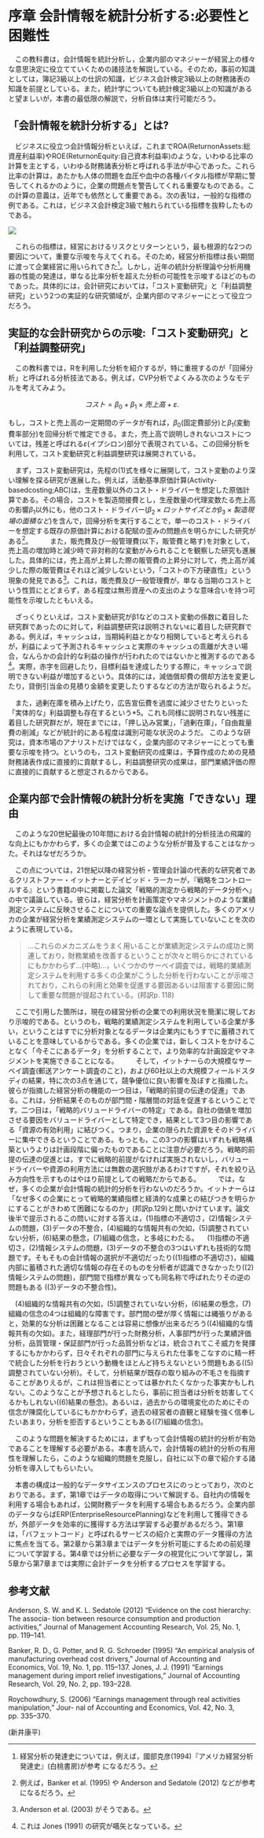 # 序章 会計情報を統計分析する:必要性と困難性 {-}

　この教科書は，会計情報を統計分析し，企業内部のマネジャーが経営上の様々な意思決定に役立てていくための諸技法を解説している。そのため，事前の知識としては，簿記3級以上の仕訳の知識，ビジネス会計検定3級以上の財務諸表の知識を前提としている。また，統計学についても統計検定3級以上の知識があると望ましいが，本書の最低限の解説で，分析自体は実行可能だろう。

## 「会計情報を統計分析する」とは?
　ビジネスに役立つ会計情報分析といえば，これまでROA(ReturnonAssets:総資産利益率)やROE(ReturnonEquity:自己資本利益率)のような，いわゆる比率の計算を主とする，いわゆる財務諸表分析と呼ばれる手法が中心であった。これら比率の計算は，あたかも人体の問題を血圧や血中の各種バイタル指標が早期に警告してくれるかのように，企業の問題点を警告してくれる重要なものである。この計算の意義は，近年でも依然として重要である。次の表1は，一般的な指標の例である。これは，ビジネス会計検定3級で触れられている指標を抜粋したものである。

![](/Users/hommachinurupo/Dropbox/Research/AccDatAna_Project/会計情報のデータ分析/GitHub/Site/img/ch_0_1.png)

　これらの指標は，経営におけるリスクとリターンという，最も根源的な2つの要因について，重要な示唆を与えてくれる。そのため，経営分析指標は長い期間に渡って企業経営に用いられてきた[^1]。しかし，近年の統計分析理論や分析用機器の性能の発達は，単なる比率分析を超えた分析の可能性を示唆するほどのものであった。具体的には，会計研究においては，「コスト変動研究」と「利益調整研究」という2つの実証的な研究領域が，企業内部のマネジャーにとって役立つだろう。

## 実証的な会計研究からの示唆:「コスト変動研究」と「利益調整研究」
　この教科書では，Rを利用した分析を紹介するが，特に重視するのが「回帰分析」と呼ばれる分析技法である。例えば，CVP分析でよくみる次のようなモデルを考えてみよう。

$$
コスト = \beta_0 + \beta_1 \times 売上高 + \varepsilon. \tag{1}
$$

もし，コストと売上高の一定期間のデータが有れば，$\beta_0$(固定費部分)と$\beta_1$(変動費率部分)を回帰分析で推定できる。また，売上高で説明しきれないコストについては，残差と呼ばれる$\varepsilon$(イプシロン)部分で表現されている。この回帰分析を利用して，コスト変動研究と利益調整研究は展開されている。

　まず，コスト変動研究は，先程の(1)式を様々に展開して，コスト変動のより深い理解を探る研究が進展した。例えば，活動基準原価計算(Activity-basedcosting;ABC)は，生産数量以外のコスト・ドライバーを想定した原価計算である。その場合，コストを製造間接費とし，生産数量の代理変数たる売上高の影響$\beta_1$以外にも，他のコスト・ドライバー($\beta_2 \times ロットサイズとか \beta_3 \times 製造現場の面積など$)を含んで，回帰分析を実行することで，単一のコスト・ドライバーを想定する既存の原価計算における配賦の歪みの問題点を明らかにした研究がある[^2]。
　
　また，販売費及び一般管理費(以下，販管費と略す)を対象として，売上高の増加時と減少時で非対称的な変動がみられることを観察した研究も進展した。具体的には，売上高が上昇した際の販管費の上昇分に対して，売上高が減少した際の販管費はそれほど減少しないという，「コストの下方硬直性」という現象の発見である[^3]。これは，販売費及び一般管理費が，単なる当期のコストという性質にとどまらず，ある程度は無形資産への支出のような意味合いを持つ可能性を示唆したともいえる。

　ざっくりといえば，コスト変動研究がβ1などのコスト変動の係数に着目した研究群であったのに対して，利益調整研究は説明されないεに着目した研究群である。例えば，キャッシュは，当期純利益とかなり相関していると考えられるが，利益によって予測されるキャッシュと実際のキャッシュの乖離が大きい場合，なんらかの会計的な利益の操作が行われたのではないかと推測するのである[^4]。実際，赤字を回避したり，目標利益を達成したりする際に，キャッシュで説明できない利益が増加するという。具体的には，減価償却費の償却方法を変更したり，貸倒引当金の見積り金額を変更したりするなどの方法が取られるようだ。

　また，過剰在庫を積み上げたり，広告宣伝費を過度に減少させたりといった「実体的な」利益調整も存在するという*5。これも同様に説明されない残差に着目した研究群だが，現在までには，「押し込み営業」，「過剰在庫」，「自由裁量費の削減」などが統計的にある程度は識別可能な状況のようだ。
このような研究は，資本市場のアナリストだけではなく，企業内部のマネジャーにとっても重要な示唆を持つ。というのも，コスト変動研究の成果は，予算作成のための見積財務諸表作成に直接的に貢献するし，利益調整研究の成果は，部門業績評価の際に直接的に貢献すると想定されるからである。

## 企業内部で会計情報の統計分析を実施「できない」理由
　このような20世紀最後の10年間における会計情報の統計的分析技法の飛躍的な向上にもかかわらず，多くの企業ではこのような分析が普及することはなかった。それはなぜだろうか。

　この点については，21世紀以降の経営分析・管理会計論の代表的な研究者であるクリストファー・イットナーとデイビッド・ラーカーが，『戦略をコントロールする』という書籍の中に掲載した論文「戦略的測定から戦略的データ分析へ」の中で議論している。彼らは，経営分析を計画策定やマネジメントのような業績測定システムに反映させることについての重要な論点を提供した。多くのアメリカの企業が経営分析を業績測定システムの一環として実施していないことを次のように表現している。

>...これらのメカニズムをうまく用いることが業績測定システムの成功と関連しており，財務業績を改善するということが次々と明らかにされているにもかかわらず...(中略)...，いくつかのサーベイ調査では，戦略的業績測定システムを利用する多くの企業がこうした分析を行わないことが示唆されており，これらの利用と効果を促進する要因あるいは阻害する要因に関して重要な問題が提起されている。(邦訳p. 118)

　ここで引用した箇所は，現在の経営分析の企業での利用状況を簡潔に現しており示唆的である。というのも，戦略的業績測定システムを利用している企業が多い，ということはすでに分析対象となるデータは企業内にもうすでに蓄積されていることを意味しているからである。多くの企業では，新しくコストをかけることなく「今そこにあるデータ」を分析することで，より効率的な計画設定やマネジメントを実施できることになる。
　
　そして，イットナーらの大規模なサーベイ調査(郵送アンケート調査のこと)，および60社以上の大規模フィールドスタディの結果，特に次の3点を通じて，競争優位に良い影響を及ぼすと指摘した。彼らが指摘した経営分析の機能の一つ目は，「戦略的前提の伝達の促進」である。これは，分析結果そのものが部門間・階層間の対話を促進するということです。二つ目は，「戦略的バリュードライバーの特定」である。自社の価値を増加させる要因をバリュードライバーとして特定でき，結果として3つ目の影響である「資源の有効利用」に結びつく。つまり，企業の限られた資源をそのドライバーに集中できるということである。もっとも，この3つの影響はいずれも戦略構築というよりは計画段階に偏ったものであることに注意が必要だろう。戦略的前提の伝達の促進とは，すでに戦略的前提がなければ実施されないし，バリュードライバーや資源の利用方法には無数の選択肢があるわけですが，それを絞り込み方向性を示すものはやはり前提としての戦略だからである。
　
　では，なぜ，多くの企業が会計情報の統計的分析を行わないのだろうか。イットナーらは「なぜ多くの企業にとって戦略的業績指標と経済的な成果との結びつきを明らかにすることがきわめて困難になるのか」(邦訳p.129)と問いかけています。論文後半で提示されるこの問いに対する答えは，(1)指標の不適切さ，(2)情報システムの問題，(3)データの不整合，(4)組織的な情報共有の欠如，(5)調整されていない分析，(6)結果の懸念，(7)組織の信念，と多岐にわたる。
　(1)指標の不適切さ，(2)情報システムの問題，(3)データの不整合の3つはいずれも技術的な問題です。そもそもの会計情報の選択が不適切だったり((1)指標の不適切さ)，組織内部に蓄積された適切な情報の存在そのものを分析者が認識できなかったり((2)情報システムの問題)，部門間で指標が異なっても同名称で呼ばれたりその逆の問題もある
((3)データの不整合性)。

　(4)組織的な情報共有の欠如，(5)調整されていない分析，(6)結果の懸念，(7)組織の信念の4つは組織的な障害です。部門間の壁が厚く情報には縄張りがあると，効果的な分析は困難となることは容易に想像が出来るだろう((4)組織的な情報共有の欠如)。また，経理部門が行った財務分析，人事部門が行った業績評価分析，品質管理・保証部門が行った品質分析などは，統合されてこそ威力を発揮するにもかかわらず，日々それぞれの部門に与えられた仕事をこなすのに精一杯で統合した分析を行おうという動機をほとんど持ちえないという問題もある((5)調整されていない分析)。そして，分析結果が既存の取り組みの不毛さを指摘することがありえるが，これは担当者にとっては暴かれたくなかった事実かもしれない。このようなことが予想されるとしたら，事前に担当者は分析を妨害してくるかもしれない((6)結果の懸念)。あるいは，過去からの環境変化のためにその信念が陳腐化しているにもかかわらず，過去の経営者の直観と経験を強く信奉したいあまり，分析を拒否するということもある((7)組織の信念)。

　このような問題を解決するためには，まずもって会計情報の統計的分析が有効であることを理解する必要がある。本書を読んで，会計情報の統計的分析の有用性を理解したら，このような組織的問題を克服し，自社に以下の章で紹介する諸分析を導入してもらいたい。

　本書の構成は一般的なデータサイエンスのプロセスにのっとっており，次のとおりである。まず，第1章ではデータの取得について解説する。自社内の情報を利用する場合もあれば，公開財務データを利用する場合もあるだろう。企業内部のデータならばERP(EnterpriseResourcePlanning)などを利用して獲得できるが，外部データを効率的に獲得する方法は学習する必要があるだろう。第1章は，「バフェットコード」と呼ばれるサービスの紹介と実際のデータ獲得の方法に焦点を当てる。第2章から第3章まではデータを分析可能にするための前処理について学習する。第4章では分析に必要なデータの視覚化について学習し，第5章から第7章までは実際に会計データを分析するプロセスを学習する。

## 参考文献 {-}
Anderson, S. W. and K. L. Sedatole (2012) “Evidence on the cost hierarchy: The associa- tion between resource consumption and production activities,” Journal of Management Accounting Research, Vol. 25, No. 1, pp. 119–141.

Banker, R. D., G. Potter, and R. G. Schroeder (1995) “An empirical analysis of manufacturing overhead cost drivers,” Journal of Accounting and Economics, Vol. 19, No. 1, pp. 115–137. Jones, J. J. (1991) “Earnings management during import relief investigations,” Journal of
Accounting Research, Vol. 29, No. 2, pp. 193–228.

Roychowdhury, S. (2006) “Earnings management through real activities manipulation,” Jour-
nal of Accounting and Economics, Vol. 42, No. 3, pp. 335–370.

(新井康平)


[^1]: 経営分析の発達史については，例えば，國部克彦(1994)『アメリカ経営分析発達史』(白桃書房)が参考 になるだろう。
[^2]: 例えば，Banker et al. (1995) や Anderson and Sedatole (2012) などが参考になるだろう。
[^3]: Anderson et al. (2003) がそうである。
[^4]: これは Jones (1991) の研究が嚆矢となっている。
[^5]: 詳細は Roychowdhury (2006) を参照されたい。